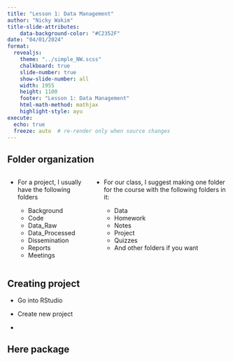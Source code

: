 ```yaml
---
title: "Lesson 1: Data Management"
author: "Nicky Wakim"
title-slide-attributes:
    data-background-color: "#C2352F"
date: "04/01/2024"
format: 
  revealjs:
    theme: "../simple_NW.scss"
    chalkboard: true
    slide-number: true
    show-slide-number: all
    width: 1955
    height: 1100
    footer: "Lesson 1: Data Management"
    html-math-method: mathjax
    highlight-style: ayu
execute:
  echo: true
  freeze: auto  # re-render only when source changes
---
```


## Folder organization

::: columns
::: column
-   For a project, I usually have the following folders

    -   Background
    -   Code
    -   Data_Raw
    -   Data_Processed
    -   Dissemination
    -   Reports
    -   Meetings
:::
::: column
-   For our class, I suggest making one folder for the course with the following folders in it:

    -   Data
    -   Homework
    -   Notes
    -   Project
    -   Quizzes
    -   And other folders if you want
:::
:::

## Creating project 

-   Go into RStudio

-   Create new project

-   

## Here package

